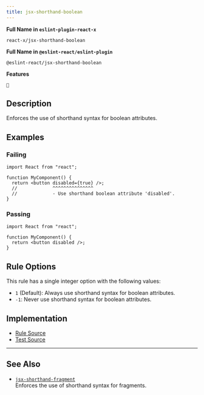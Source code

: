 ```yaml
---
title: jsx-shorthand-boolean
---
```


**Full Name in `eslint-plugin-react-x`**

```plain copy
react-x/jsx-shorthand-boolean
```

**Full Name in `@eslint-react/eslint-plugin`**

```plain copy
@eslint-react/jsx-shorthand-boolean
```

**Features**

`🔧`

## Description

Enforces the use of shorthand syntax for boolean attributes.

## Examples

### Failing

```tsx
import React from "react";

function MyComponent() {
  return <button disabled={true} />;
  //             ^^^^^^^^^^^^^^^
  //             - Use shorthand boolean attribute 'disabled'.
}
```

### Passing

```tsx
import React from "react";

function MyComponent() {
  return <button disabled />;
}
```

## Rule Options

This rule has a single integer option with the following values:

- `1` (Default): Always use shorthand syntax for boolean attributes.
- `-1`: Never use shorthand syntax for boolean attributes.

## Implementation

- [Rule Source](https://github.com/Rel1cx/eslint-react/tree/main/packages/plugins/eslint-plugin-react-x/src/rules/jsx-shorthand-boolean.ts)
- [Test Source](https://github.com/Rel1cx/eslint-react/tree/main/packages/plugins/eslint-plugin-react-x/src/rules/jsx-shorthand-boolean.spec.ts)

---

## See Also

- [`jsx-shorthand-fragment`](./jsx-shorthand-fragment)\
  Enforces the use of shorthand syntax for fragments.
